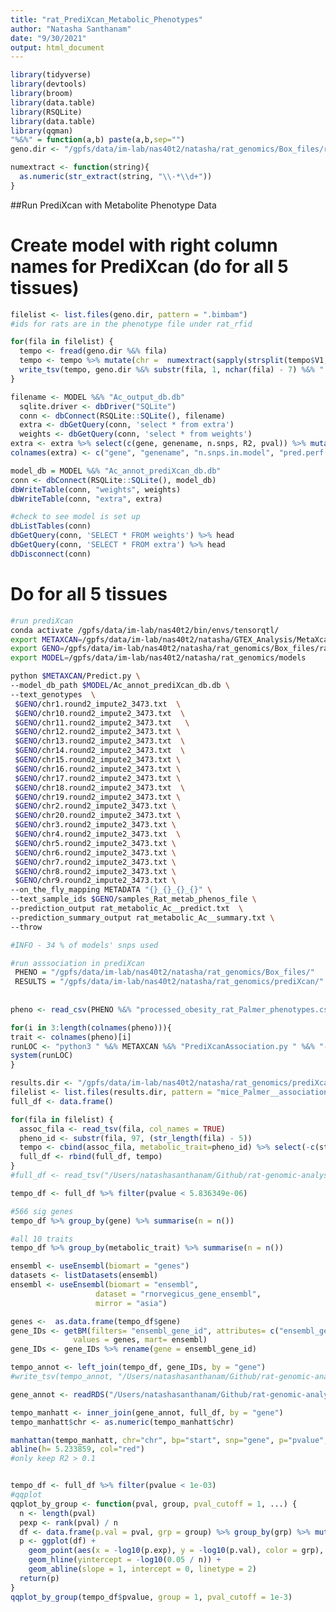 ```yaml
---
title: "rat_PrediXcan_Metabolic_Phenotypes"
author: "Natasha Santhanam"
date: "9/30/2021"
output: html_document
---
```


```r
library(tidyverse)
library(devtools)
library(broom)
library(data.table)
library(RSQLite)
library(data.table)
library(qqman)
"%&%" = function(a,b) paste(a,b,sep="")
geno.dir <- "/gpfs/data/im-lab/nas40t2/natasha/rat_genomics/Box_files/rat_genotypes_LD_pruned_0.95/"

numextract <- function(string){ 
  as.numeric(str_extract(string, "\\-*\\d+"))
}
```


##Run PrediXcan with Metabolite Phenotype Data

# Create model with right column names for PrediXcan (do for all 5 tissues)
```r
filelist <- list.files(geno.dir, pattern = ".bimbam")
#ids for rats are in the phenotype file under rat_rfid

for(fila in filelist) {
  tempo <- fread(geno.dir %&% fila)
  tempo <- tempo %>% mutate(chr =  numextract(sapply(strsplit(tempo$V1, ":"), `[`, 1)), .before = V1) %>% mutate(pos = numextract(sapply(strsplit(tempo$V1, ":"), `[`, 2)), .before = V2) %>% mutate(maf = 0, .before = V4)
  write_tsv(tempo, geno.dir %&% substr(fila, 1, nchar(fila) - 7) %&% ".txt", col_names = FALSE)
}
```


```r
filename <- MODEL %&% "Ac_output_db.db"
  sqlite.driver <- dbDriver("SQLite")
  conn <- dbConnect(RSQLite::SQLite(), filename)
  extra <- dbGetQuery(conn, 'select * from extra')
  weights <- dbGetQuery(conn, 'select * from weights')
extra <- extra %>% select(c(gene, genename, n.snps, R2, pval)) %>% mutate(pred.perf.qval = NA) 
colnames(extra) <- c("gene", "genename", "n.snps.in.model", "pred.perf.R2", "pred.perf.pval", "pred.perf.qval")
```


```r
model_db = MODEL %&% "Ac_annot_prediXcan_db.db"
conn <- dbConnect(RSQLite::SQLite(), model_db)
dbWriteTable(conn, "weights", weights)
dbWriteTable(conn, "extra", extra)

#check to see model is set up 
dbListTables(conn)
dbGetQuery(conn, 'SELECT * FROM weights') %>% head
dbGetQuery(conn, 'SELECT * FROM extra') %>% head
dbDisconnect(conn)
```

# Do for all 5 tissues 
```bash
#run prediXcan
conda activate /gpfs/data/im-lab/nas40t2/bin/envs/tensorqtl/ 
export METAXCAN=/gpfs/data/im-lab/nas40t2/natasha/GTEX_Analysis/MetaXcan/software
export GENO=/gpfs/data/im-lab/nas40t2/natasha/rat_genomics/Box_files/rat_genotypes_LD_pruned_0.95
export MODEL=/gpfs/data/im-lab/nas40t2/natasha/rat_genomics/models

python $METAXCAN/Predict.py \
--model_db_path $MODEL/Ac_annot_prediXcan_db.db \
--text_genotypes  \
 $GENO/chr1.round2_impute2_3473.txt  \
 $GENO/chr10.round2_impute2_3473.txt  \
 $GENO/chr11.round2_impute2_3473.txt   \
 $GENO/chr12.round2_impute2_3473.txt \
 $GENO/chr13.round2_impute2_3473.txt  \
 $GENO/chr14.round2_impute2_3473.txt  \
 $GENO/chr15.round2_impute2_3473.txt \
 $GENO/chr16.round2_impute2_3473.txt \
 $GENO/chr17.round2_impute2_3473.txt \
 $GENO/chr18.round2_impute2_3473.txt  \
 $GENO/chr19.round2_impute2_3473.txt \
 $GENO/chr2.round2_impute2_3473.txt \
 $GENO/chr20.round2_impute2_3473.txt \
 $GENO/chr3.round2_impute2_3473.txt \
 $GENO/chr4.round2_impute2_3473.txt  \
 $GENO/chr5.round2_impute2_3473.txt \
 $GENO/chr6.round2_impute2_3473.txt \
 $GENO/chr7.round2_impute2_3473.txt \
 $GENO/chr8.round2_impute2_3473.txt \
 $GENO/chr9.round2_impute2_3473.txt \
--on_the_fly_mapping METADATA "{}_{}_{}_{}" \
--text_sample_ids $GENO/samples_Rat_metab_phenos_file \
--prediction_output rat_metabolic_Ac__predict.txt  \
--prediction_summary_output rat_metabolic_Ac__summary.txt \
--throw

#INFO - 34 % of models' snps used
```

```r
#run asssociation in prediXcan
 PHENO = "/gpfs/data/im-lab/nas40t2/natasha/rat_genomics/Box_files/"
 RESULTS = "/gpfs/data/im-lab/nas40t2/natasha/rat_genomics/prediXcan/"
 
 
pheno <- read_csv(PHENO %&% "processed_obesity_rat_Palmer_phenotypes.csv", col_names = TRUE)

for(i in 3:length(colnames(pheno))){
trait <- colnames(pheno)[i]
runLOC <- "python3 " %&% METAXCAN %&% "PrediXcanAssociation.py " %&% "--expression_file " %&% RESULTS %&% "rat_metabolic_Ac__predict.txt --input_phenos_file " %&% PHENO %&% "processed_obesity_rat_Palmer_cols_phenotypes.txt " %&% "--input_phenos_column " %&% i %&%  " --output " %&% RESULTS %&% "associations/rat_Palmer__association_" %&% trait %&% "_.txt --verbosity 9 --throw"
system(runLOC)
}
```


```r
results.dir <- "/gpfs/data/im-lab/nas40t2/natasha/rat_genomics/prediXcan/associations/"
filelist <- list.files(results.dir, pattern = "mice_Palmer__association", full.names = TRUE)
full_df <- data.frame()

for(fila in filelist) {
  assoc_fila <- read_tsv(fila, col_names = TRUE)
  pheno_id <- substr(fila, 97, (str_length(fila) - 5))
  tempo <- cbind(assoc_fila, metabolic_trait=pheno_id) %>% select(-c(status))
  full_df <- rbind(full_df, tempo)
} 
#full_df <- read_tsv("/Users/natashasanthanam/Github/rat-genomic-analysis/data/rat_metabolic_traits_Ac_full_assocs.txt", col_names = TRUE)

tempo_df <- full_df %>% filter(pvalue < 5.836349e-06)

#566 sig genes
tempo_df %>% group_by(gene) %>% summarise(n = n())

#all 10 traits
tempo_df %>% group_by(metabolic_trait) %>% summarise(n = n())
```

```r
ensembl <- useEnsembl(biomart = "genes")
datasets <- listDatasets(ensembl)
ensembl <- useEnsembl(biomart = "ensembl", 
                   dataset = "rnorvegicus_gene_ensembl", 
                   mirror = "asia")

genes <-  as.data.frame(tempo_df$gene)
gene_IDs <- getBM(filters= "ensembl_gene_id", attributes= c("ensembl_gene_id","external_gene_name"),
              values = genes, mart= ensembl)
gene_IDs <- gene_IDs %>% rename(gene = ensembl_gene_id)

tempo_annot <- left_join(tempo_df, gene_IDs, by = "gene")
#write_tsv(tempo_annot, "/Users/natashasanthanam/Github/rat-genomic-analysis/data/rat_metabolic_traits_Ac_full_annot_assocs.txt", col_names = TRUE)
```



```r
gene_annot <- readRDS("/Users/natashasanthanam/Github/rat-genomic-analysis/data/gene_annotation.RDS") %>% rename(gene = gene_id)

tempo_manhatt <- inner_join(gene_annot, full_df, by = "gene")
tempo_manhatt$chr <- as.numeric(tempo_manhatt$chr)

manhattan(tempo_manhatt, chr="chr", bp="start", snp="gene", p="pvalue", ylim = c(0, 10), suggestiveline = F, genomewideline = F, main = "Manhattan plot of Significant PrediXcan associations")
abline(h= 5.233859, col="red")
#only keep R2 > 0.1


tempo_df <- full_df %>% filter(pvalue < 1e-03)
#qqplot
qqplot_by_group <- function(pval, group, pval_cutoff = 1, ...) {
  n <- length(pval)
  pexp <- rank(pval) / n
  df <- data.frame(p.val = pval, grp = group) %>% group_by(grp) %>% mutate(p.exp = pval_cutoff * rank(p.val) / (n() + 1)) %>% ungroup()
  p <- ggplot(df) + 
    geom_point(aes(x = -log10(p.exp), y = -log10(p.val), color = grp), ...) + 
    geom_hline(yintercept = -log10(0.05 / n)) + 
    geom_abline(slope = 1, intercept = 0, linetype = 2)
  return(p)
}
qqplot_by_group(tempo_df$pvalue, group = 1, pval_cutoff = 1e-3)
```


